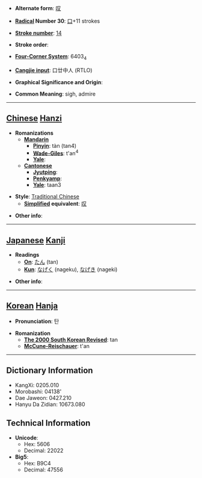 * '''Alternate form''': [[叹]]

* '''[[Wiktionary:Chinese radical index| Radical]] Number 30''': [[Wiktionary:Chinese radical index 口|口]]+11 strokes

* '''[[Wiktionary:Chinese total strokes index|Stroke number]]''': [[Wiktionary:Chinese total strokes index 14|14]]

* '''Stroke order''': 

* '''[[Wiktionary:Chinese four corner index|Four-Corner System]]''': 6403<sub>4</sub>

* '''[[Wiktionary:Chinese Cangjie index|Cangjie input]]''': 口廿中人 (RTLO)

* '''Graphical Significance and Origin''': 

* '''Common Meaning''': sigh, admire

----

== [[Chinese]] [[Hanzi]] ==

* '''Romanizations'''
** '''[[Mandarin]]'''
*** '''[[Pinyin]]''': tàn (tan4)
*** '''[[Wade-Giles]]''': t'an<sup>4</sup>
*** '''[[Yale]]''': 
** '''[[Cantonese]]'''
*** '''[[Jyutping]]''':
*** '''[[Penkyamp]]''': 
*** '''[[Yale]]''': taan3

* '''Style''': [[Traditional Chinese]] 
** '''[[Simplified Chinese|Simplified]] equivalent''': [[叹]]

* '''Other info''': 

----

== [[Japanese]] [[Kanji]] ==

* '''Readings'''
** '''[[On]]''': [[たん]] (tan)
** '''[[Kun]]''': [[なげく]] (nageku), [[なげき]] (nageki)

* '''Other info''':  

----

== [[Korean]] [[Hanja]] ==

* '''Pronunciation''': 탄

* '''Romanization'''
** '''[[The 2000 South Korean Revised Romanization|The 2000 South Korean Revised]]''': tan
** '''[[McCune-Reischauer]]''': t'an

----

== Dictionary Information ==

* KangXi: 0205.010
* Morobashi: 04138'
* Dae Jaweon: 0427.210
* Hanyu Da Zidian: 10673.080

== Technical Information ==

* '''Unicode''':
** Hex: 5606
** Decimal: 22022
* '''Big5''':
** Hex: B9C4
** Decimal: 47556